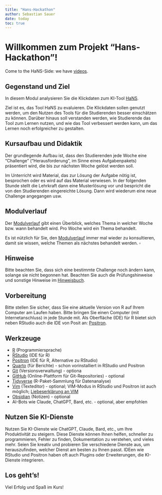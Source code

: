 ```yaml
---
title: "Hans-Hackathon"
author: Sebastian Sauer
date: today
toc: true
---
```


# Willkommen zum Projekt "Hans-Hackathon"!



Come to the HaNS-Side: we have [videos](https://www.youtube.com/watch?v=HAjXzW2v7OA).

## Gegenstand und Ziel

In diesem Modul analysieren Sie die Klickdaten zum KI-Tool [HaNS](https://www.th-nuernberg.de/einrichtungen-gesamt/in-institute/zentrum-fuer-kuenstliche-intelligenz-kiz/projekte/hans/).

Ziel ist es, das Tool HaNS zu evaluieren. Die Klickdaten sollen genutzt werden, um den Nutzen des Tools für die Studierenden besser einschätzen zu können. Darüber hinaus soll verstanden werden, wie Studierende das Tool zum Lernen nutzen, und wie das Tool verbessert werden kann, um das Lernen noch erfolgreicher zu gestalten.


## Kursaufbau und Didaktik 

Der grundlegende Aufbau ist, dass den Studierenden jede Woche eine "Challenge" ("Herausforderung", im Sinne eines Aufgabenpakets) präsentiert wird, die bis zur nächsten Woche gelöst werden soll.

Im Unterricht wird Material, das zur Lösung der Aufgabe nötig ist, besprochen oder es wird auf das Material verwiesen. 
In der folgenden Stunde stellt die Lehrkraft dann eine Musterlösung vor und bespricht die von den Studierenden eingereichte Lösung.
Dann wird wiederum eine neue Challenge angegangen usw.



    

## Modulverlauf 

Der [Modulverlauf](https://docs.google.com/spreadsheets/d/1hU9xIeeiEcOTCntSL7G-Gn2h4gkM4LAjVSId-uF9Fp4/edit?usp=sharing) gibt einen Überblick, welches Thema in welcher Woche bzw. wann behandelt wird. 
Pro Woche wird ein Thema behandelt.

:::{.callout-tip}
Es ist nützlich für Sie, den [Modulverlauf](https://docs.google.com/spreadsheets/d/1hU9xIeeiEcOTCntSL7G-Gn2h4gkM4LAjVSId-uF9Fp4/edit?usp=sharing) immer mal wieder zu konsultieren, damit sie wissen, welche Themen als nächstes behandelt werden. $\square$
:::



## Hinweise
Bitte beachten Sie, dass sich eine bestimmte Challenge noch ändern kann, solange sie nicht begonnen hat.
Beachten Sie auch die Prüfungshinweise und sonstige Hinweise im [Hinweisbuch](https://hinweisbuch.netlify.app/).


## Vorbereitung

Bitte stellen Sie sicher, dass Sie eine aktuelle Version von R auf Ihrem Computer am Laufen haben.
Bitte bringen Sie einen Computer (mit Internetanschluss) in jede Stunde mit.
Als Oberfläche (IDE) für R bietet sich neben RStudio auch die IDE von Posit an: [Positron](https://posit.co/products/ide/positron/).


## Werkzeuge

- [R](https://www.r-project.org/) (Programmiersprache)
- [RStudio](https://posit.co/download/rstudio-desktop/) (IDE für R)
- [Positron](https://posit.co/products/ide/positron/) (IDE für R, Alternative zu RStudio)
- [Quarto](https://quarto.org/) (für Berichte) - schon vorinstalliert in RStudio und Positron
- [Git](https://git-scm.com/) (Versionsverwaltung) - optiona
- [GitHub](https://www.github.com/) (Online-Plattform für Git-Repositories) - optional
- [Tidyverse](https://www.tidyverse.org/) (R-Paket-Sammlung für Datenanalyse)
- [Vim](https://www.vim.org/) (Texteditor) - optional; VIM-Modus in RStudio und Positron ist auch möglich; [Liebeserklärung an VIM](https://www.youtube.com/watch?v=sqm4-B07LsE)
- [Obsidian](https://obsidian.md/) (Notizen) - optional
- AI-Bots wie Claude, ChatGPT, Bard, etc. - optional, aber empfohlen

## Nutzen Sie KI-Dienste

Nutzen Sie KI-Dienste wie ChatGPT, Claude, Bard, etc., um Ihre Produktivität zu steigern.
Diese Dienste können Ihnen helfen, schneller zu programmieren, Fehler zu finden, Dokumentation zu verstehen, und vieles mehr.
Seien Sie kreativ und probieren Sie verschiedene Dienste aus, um herauszufinden, welcher Dienst am besten zu Ihnen passt.
IDEen wie RStudio und Positron haben oft auch Plugins oder Erweiterungen, die KI-Dienste integrieren.

## Los geht's!
Viel Erfolg und Spaß im Kurs!


